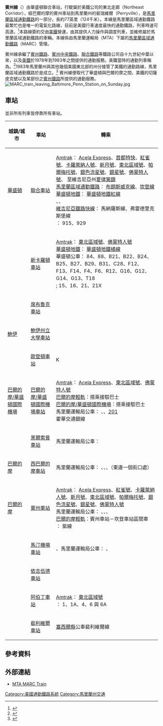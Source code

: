 {{Infobox rail line
|box_width=300px
|name =馬里蘭區域通勤鐵路賓州線（MARC Penn Line）
|color = {{MARC color|Penn}}
|image = Penn Line MARC train at Halethorpe MARC Station, Nov. 30, 2014..JPG
|image_width = 250px
|caption  = 
|type = 通勤鐵路
|system = [[MARC_Train|馬里蘭區域通勤鐵路]]
|status = 營運中
|locale = [[华盛顿哥伦比亚特区|華盛頓]] 與[[馬里蘭州|馬里蘭州]]東部市郊；[[巴爾的摩|巴爾的摩]]及其東北市郊
|start = [[聯合車站_(華盛頓特區)|華盛頓聯合車站]]{{coord|38.8976|-77.0063|type:railwaystation_region:US-DC|display=inline|name=Washington D.C. Union Station}}
|end  = [[裴利維爾車站|裴瑞維爾]]{{coord|39.5581|-76.0739|type:railwaystation_region:US-MD|display=inline|name=Perryville station}}
|stations = 13
|routes = 
|ridership   = 26,046<ref name="marc boardings">[https://data.maryland.gov/Transportation/MTA-Average-Weekday-Ridership-by-Month/ub96-xxqw MTA Average Weekday Ridership - by Month] {{Wayback|url=https://data.maryland.gov/Transportation/MTA-Average-Weekday-Ridership-by-Month/ub96-xxqw |date=20180618125903 }} Retrieved 2013-07-25.</ref>
|open        = 
|close       = 
|owner       = [[Amtrak|Amtrak]] (路線)
|operator    = [[Amtrak|Amtrak]]/{{tsl|en|Maryland Transit Administration|馬里蘭運輸局}}
|character   = 
|stock       =
|linelength  = 
|tracklength = 
|notrack     = 
|gauge       = {{RailGauge|ussg}}
|el          = [[Overhead_lines|Overhead Catenary]]
|speed       = {{convert|125|mph|km/h|abbr=on}}
|elevation   = 
|map =[[File:Marctrainmap.svg|300px]]
|map_state = collapsed
|}}
'''賓州線'''（{{lang-en|Penn Line}}）由華盛頓聯合車站，行駛屬於美鐵公司的東北走廊（Northeast Corridor），經巴爾的摩的賓州車站到馬里蘭州的裴瑞維爾（Perryville），是[[馬里蘭區域通勤鐵路|馬里蘭區域通勤鐵路]]的一部分，長約77英里（124千米）。本線是馬里蘭區域通勤鐵路最繁忙也是唯一的電氣化路線，目前是美國行車速度最快的通勤鐵路，列車時速可高達{{convert|125|mph}}。<ref>{{cite web|url=http://www.trains.com/trn/default.aspx?c=a&id=398|title=Maryland Rail Commuter (MARC)|author=Matt Van Hattem|publisher=Trains Magazine|date=June 30, 2006|accessdate=2010-02-16|archive-date=2008-12-04|archive-url=https://web.archive.org/web/20081204135147/http://www.trains.com/trn/default.aspx?c=a&id=398|dead-url=yes}}</ref>本路線簽約交由[[美鐵|美鐵]]營運，由其提供人力操作與調度列車，並維修屬於馬里蘭區域通勤鐵路的車輛。本線係由馬里蘭運輸局（MTA）下屬的[[馬里蘭區域通勤鐵路|馬里蘭區域通勤鐵路]]（MARC）管理。

賓州線承繼了[[賓夕法尼亞鐵路|賓州鐵路]]、[[賓州中央鐵路|賓州中央鐵路]]、[[聯合鐵路|聯合鐵路]]等鐵路公司自十九世紀中葉以來，以及[[美鐵|美鐵]]於1978年到1983年之間提供的通勤服務。美鐵當時的通勤列車稱為{{tsl|en|Chesapeake (train)|切薩皮克號}}。<ref>{{Cite web |url=http://www.rrpicturearchives.net/showPicture.aspx?id=43340 |title=1979 Amtrak Chesapeake timetable |access-date=2014-04-10 |archive-date=2011-07-24 |archive-url=https://web.archive.org/web/20110724053445/http://www.rrpicturearchives.net/showPicture.aspx?id=43340 |dead-url=no }}</ref>1983年馬里蘭州與其他幾個美國東北部的州分接管了美鐵的通勤路線，馬里蘭區域通勤鐵路於是成立。<ref>{{Cite web |url=http://mtamaryland.com/about/transitprofiles/MARC_History.cfm |title=MARC History on MTA website |access-date=2014-04-10 |archive-date=2009-04-23 |archive-url=https://web.archive.org/web/20090423150353/http://mtamaryland.com/about/transitprofiles/MARC_History.cfm |dead-url=no }}</ref> 賓州線便取代了華盛頓與巴爾的摩之間，美鐵的切薩皮克號以及某部份之[[賓夕法尼亞鐵路|賓州鐵路]]所提供的通勤服務。
[[File:MARC_train_leaving_Baltimore_Penn_Station_on_Sunday.jpg|thumb]]
<!--

==Rolling stock==


[[Image:MARCHHP-8.jpg|thumb]] 4913 departing Union Station]]
The Penn Line uses diesel as well as electric locomotives for powering trains. Most electric trains are 5-7 cars long (usually made up of all or mostly Kawasaki bilevels). When the [[AEM-7|AEM-7]]s are used, they are usually used in pairs with 5-7 cars because they are a lot older and weaker then the newer [[HHP-8|HHP-8]]s. However, when there are only 3-5 cars, there will be only one AEM-7.  Rush hour diesel trains are usually 5 cars long (usually made up of all or mostly Kawasaki bilevels). During the day, shorter 3-5 car single level diesel trains from the [[Brunswick_Line|Brunswick]] and [[Camden_Line#Camden_Line|Camden]] lines are used on the Penn Line. All trains are operated in [[Push-pull_train|push-pull]] configuration (with cab-car end towards Union Station). All stations from [[Halethorpe_(MARC_station)|Halethorpe]] to [[Union_Station_(Washington,_D.C.)|Union Station]] have [[Railway_platform_height|high-level platforms]], and all stations from [[Perryville_(MARC_station)|Perryville]] to [[West_Baltimore_(MARC_station)|West Baltimore]], with the exception of Penn Station, have low-level platforms. This precludes the use of MARC's ex-[[Metra|Metra]] low-level boarding gallery cars on the Penn Line.

==Service==
The majority (39) of Penn Line trains run between [[Union_Station_(Washington,_D.C.)|Union Station]] in Washington and [[Baltimore_Penn_Station|Penn Station]] in Baltimore with 12 trains running between Union Station and Perryville and another 5 terminating/originating at Martin State Airport. Unlike MARC's other two lines, the Penn Line operates all day and well into the night with limited weekend service.<ref>{{cite web |url=http://mta.maryland.gov/sites/default/files/Penn-Weekend-Grid.pdf |format=PDF |title=Penn Line Weekend Schedule |publisher=MTA Maryland |date=September 2013 |accessdate=2013-09-24}}</ref>

Amtrak's [[Acela_Express|Acela Express]], [[Northeast_Regional|Northeast Regional]], and long distance trains share the tracks with the Penn Line and share stations with MARC at [[Aberdeen_(MARC_station)|Aberdeen]], [[Baltimore_Penn_Station|Penn Station]], [[BWI_Rail_Station|BWI Rail Station]], [[New_Carrollton_(Washington_Metro)|New Carrollton]], and [[Union_Station_(Washington,_D.C.)|Union Station]]. Currently, MARC passengers with monthly and weekly tickets can ride most Amtrak Northeast Regional trains on weekends and select Amtrak Northeast Regional trains during the week. Connections are also available to the [[Orange_Line_(Washington_Metro)|Washington Metro Orange Line]] at New Carrollton, [[Red_Line_(Washington_Metro)|Washington Metro Red Line]] at [[Union_Station_(Washington,_D.C.)|Union Station]], and to [[MTA_Light_Rail|MTA Light Rail]] at Baltimore Penn Station.

The MTA has plans to extend the Penn Line to [[Newark_Rail_Station_(Delaware)|Newark, Delaware]] to connect with the [[Wilmington/Newark_Line|Wilmington/Newark Line]] of SEPTA, and to also extend the line past Union Station into northern Virginia.<ref>[http://www.mtamaryland.com/marc%20plan%20full.pdf MARC Growth & Investment Plan] MTA Maryland (September 2007). Retrieved 2010-2-16</ref> The planned [[Purple_Line_(Maryland)|Purple Line]] that will connect all three MARC lines will connect with the Penn Line at New Carrollton.
-->

==車站==
並非所有列車皆停靠所有車站。

{| class="wikitable sortable"
!城鎮/城市
!車站
!轉乘
|-
|[[華盛頓哥倫比亞特區|華盛頓]]||[[聯合車站_(華盛頓特區)|聯合車站]]||[[Amtrak|Amtrak]]： [[Acela_Express|Acela Express]]、[[首都特快|首都特快]]、[[紅雀號|紅雀號]]、[[卡羅萊納人號|卡羅萊納人號]]、[[新月號|新月號]]、[[Northeast_Regional_(Amtrak)|東北區域號]]、[[帕爾梅托號|帕爾梅托號]]、[[銀色流星號|銀色流星號]]、[[銀星號|銀星號]]、[[佛蒙特人號|佛蒙特人號]]、{{tsl|en|Thruway Motorcoach|Thruway Motorcoach}} 至維吉尼亞州[[夏律第鎮|夏律第鎮]]<br>[[馬里蘭區域通勤鐵路|馬里蘭區域通勤鐵路]]： [[布朗斯威克線|布朗斯威克線]]、[[坎登線|坎登線]]<br>[[華盛頓地鐵|華盛頓地鐵]]： [[華盛頓地鐵紅線|華盛頓地鐵紅線]]<br>{{tsl|en|Metrobus_(Washington,_D.C.)|華盛頓公車}}、{{tsl|en|Loudoun County Commuter Bus|勞登郡公車}}、{{tsl|en|Potomac and Rappahannock Transportation Commission|OmniRide}}<br>[[維吉尼亞鐵路快線|維吉尼亞鐵路快線]]： 馬納薩斯線、弗雷德里克斯堡線<br>{{tsl|en|MTA Maryland commuter buses|馬里蘭運輸局通勤公車}}： 915、929
|-
|{{tsl|en|New Carrollton, Maryland|新卡羅頓}}||[[新卡羅頓車站|新卡羅頓車站]]||[[Amtrak|Amtrak]]： [[Northeast_Regional_(Amtrak)|東北區域號]]、[[佛蒙特人號|佛蒙特人號]]<br>[[華盛頓地鐵|華盛頓地鐵]]： [[華盛頓地鐵橘線|華盛頓地鐵橘線]]<br>華盛頓公車： 84、88、B21、B22、B24、B25、B27、B29、B31、C28、F12、F13、F14、F4、F6、R12、G16、G12、G14、G13、T18<br>{{tsl|en|TheBus (Prince George's County)|喬治王子郡公車}}; 15、16、21、21X 
|-
|{{tsl|en|Seabrook, Maryland|席布魯克}}||[[席布魯克車站|席布魯克車站]]
|-
|[[鲍伊_(马里兰州)|鮑伊]]||[[鮑伊州立大學車站|鮑伊州立大學車站]]||{{tsl|en|Bowie State University|Bowie State University}}
|-
|{{tsl|en|Odenton, Maryland|歐登頓}}||[[歐登頓車站|歐登頓車站]]||{{tsl|en|Connect-a-Ride|Connect-a-Ride}} K
|-
|[[巴爾的摩/華盛頓國際機場|巴爾的摩/華盛頓國際機場]]||[[巴爾的摩/華盛頓國際機場車站|巴爾的摩/華盛頓國際機場車站]]||[[Amtrak|Amtrak]]： [[Acela_Express|Acela Express]]、[[東北區域號|東北區域號]]、[[佛蒙特人號|佛蒙特人號]]<br>[[巴爾的摩輕軌|巴爾的摩輕軌]]：搭乘接駁巴士<br>[[巴爾的摩/華盛頓國際機場|巴爾的摩/華盛頓國際機場]]：搭乘接駁巴士<br>馬里蘭運輸局公車： {{tsl|en|Route 17 (MTA Maryland)|17路_(马里兰州运输署)|17}}、{{tsl|en|Route 99 (MTA Maryland)|99路_(马里兰州运输署)|99路}}、[[List_of_MTA_Maryland_bus_routes#Commuter_buses|201]]<BR>霍華交通銀線
|-
|{{tsl|en|Halethorpe, Maryland|黑爾索普}}||[[黑爾索普車站|黑爾索普車站]]||馬里蘭運輸局公車： {{tsl|en|Route 77 (MTA Maryland)|77路_(马里兰州运输署)|77}}
|-
|[[巴爾的摩|巴爾的摩]]||[[西巴爾的摩車站|西巴爾的摩車站]]||馬里蘭運輸局公車： {{tsl|en|Route 23 (MTA Maryland)|23路_(马里兰州运输署)|23}}、{{tsl|en|Route 40 (MTA Maryland)|40路_(马里兰州运输署)|40}}、{{tsl|en|Route 47 (MTA Maryland)|47路_(马里兰州运输署)|47}}、{{tsl|en|Route 51 (MTA Maryland)|51路_(马里兰州运输署)|51}}（東邊一個街口處）
|-
|[[巴爾的摩|巴爾的摩]]||[[賓夕法尼亞車站_(巴爾的摩)|賓州車站]]||[[Amtrak|Amtrak]]： [[Acela_Express|Acela Express]]、[[紅雀號|紅雀號]]、[[卡羅萊納人號|卡羅萊納人號]]、[[新月號|新月號]]、[[東北區域號|東北區域號]]、[[帕爾梅托號|帕爾梅托號]]、[[銀色流星號|銀色流星號]]、[[銀星號|銀星號]]、[[佛蒙特人號|佛蒙特人號]]<br>馬里蘭運輸局公車： {{tsl|en|Route 3 (MTA Maryland)|3路_(马里兰州运输署)|3}}、{{tsl|en|Route 11 (MTA Maryland)|11路_(马里兰州运输署)|11}}、{{tsl|en|Route 61 (MTA Maryland)|61路_(马里兰州运输署)|61}}、{{tsl|en|Route 64 (MTA Maryland)|64路_(马里兰州运输署)|64}}<br>[[巴爾的摩輕軌|巴爾的摩輕軌]]：賓州車站－坎登車站區間車<br>{{tsl|en|Charm City Circulator|Charm City免費公車}}： 紫線
|-
|{{tsl|en|Middle River, Maryland|米斗河}}||[[馬汀機場車站|馬汀機場車站]]||{{tsl|en|Martin State Airport|馬汀機場}}、馬里蘭運輸局公車： {{tsl|en|Route 24 (MTA Maryland)|24路_(马里兰州运输署)|24}}、{{tsl|en|Route 160 (MTA Maryland)|160路_(马里兰州运输署)|160}}
|-
|{{tsl|en|Edgewood, Maryland|依吉伍德}}||[[依吉伍德車站|依吉伍德車站]]
|-
|{{tsl|en|Aberdeen, Maryland|阿伯丁}}||[[阿伯丁車站_(馬里蘭州)|阿伯丁車站]]||[[Amtrak|Amtrak]]： [[東北區域號列車|東北區域號]]<br>{{tsl|en|Harford Transit|Harford Transit}}： 1、1A、4、6 與 6A 
|-
|{{tsl|en|Perryville, Maryland|裴利維爾}}||[[裴利維爾車站|裴利維爾車站]]
|[[塞西爾縣|塞西爾縣]]公車裴利維爾線
|}


==參考資料 ==
{{Reflist}}
==外部連結==
{{GeoGroup}}
*[http://mta.maryland.gov/marc-train MTA MARC Train]

{{賓州線}}
{{馬里蘭州運輸管理局}}
{{东北走廊列车服务}}

[[Category:美國通勤鐵路系統|Category:美國通勤鐵路系統]]
[[Category:馬里蘭州交通|Category:馬里蘭州交通]]